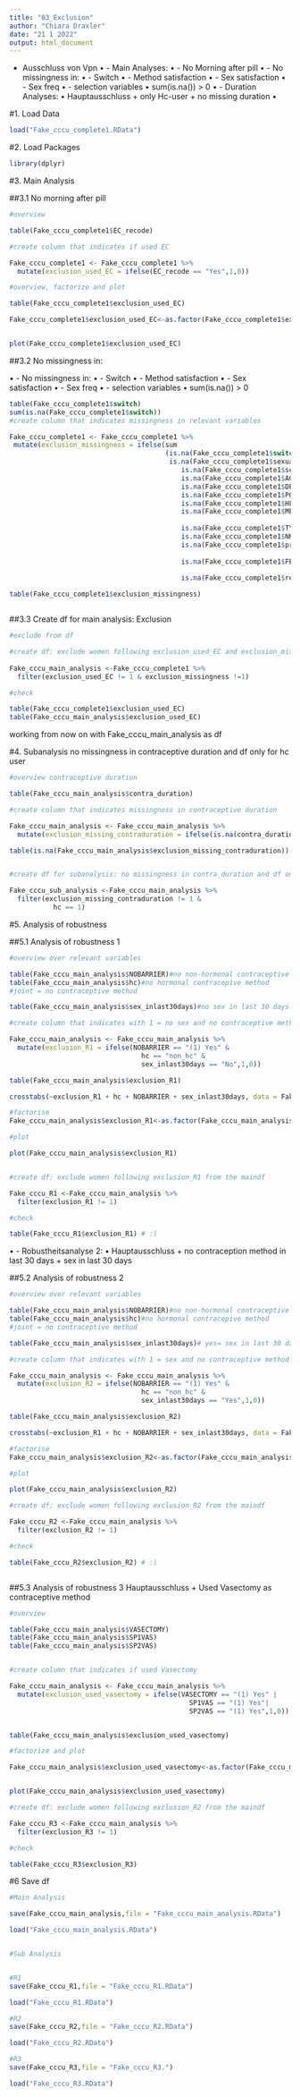 ```yaml
---
title: "03_Exclusion"
author: "Chiara Draxler"
date: "21 1 2022"
output: html_document
---
```


- Ausschluss von Vpn
•	-  Main Analyses:
•	- No Morning after pill
•	- No missingness in:
•	- Switch
•	- Method satisfaction
•	- Sex satisfaction
•	- Sex freq
•	- selection variables
•	sum(is.na()) > 0
•	- Duration Analyses: 
•	Hauptausschluss + only Hc-user + no missing duration
•

#1. Load Data
```r

load("Fake_cccu_complete1.RData")
```

#2. Load Packages

```r
library(dplyr)
```

#3. Main Analysis 

##3.1 No morning after pill

```r
#overview

table(Fake_cccu_complete1$EC_recode)

#create column that indicates if used EC

Fake_cccu_complete1 <- Fake_cccu_complete1 %>%
  mutate(exclusion_used_EC = ifelse(EC_recode == "Yes",1,0))

#overview, factorize and plot

table(Fake_cccu_complete1$exclusion_used_EC)

Fake_cccu_complete1$exclusion_used_EC<-as.factor(Fake_cccu_complete1$exclusion_used_EC)


plot(Fake_cccu_complete1$exclusion_used_EC)

```

##3.2 No missingness
in:

•	- No missingness in:
•	- Switch
•	- Method satisfaction
•	- Sex satisfaction
•	- Sex freq
•	- selection variables
•	sum(is.na()) > 0

```r
table(Fake_cccu_complete1$switch)
sum(is.na(Fake_cccu_complete1$switch))
#create column that indicates missingness in relevant variables

Fake_cccu_complete1 <- Fake_cccu_complete1 %>%
 mutate(exclusion_missingness = ifelse(sum
                                       (is.na(Fake_cccu_complete1$switch)+
                                        is.na(Fake_cccu_complete1$sexual_satisfaction)+
                                           is.na(Fake_cccu_complete1$sex_freq)+
                                           is.na(Fake_cccu_complete1$AGE)+
                                           is.na(Fake_cccu_complete1$DEGREE_recode)+
                                           is.na(Fake_cccu_complete1$POVRATE)+
                                           is.na(Fake_cccu_complete1$HLTHPROB_recode)+
                                           is.na(Fake_cccu_complete1$MEDPROB_recode)+
                                                                                      is.na(Fake_cccu_complete1$GAPINS_recode)+
                                           is.na(Fake_cccu_complete1$TYPEINS_recode)+
                                           is.na(Fake_cccu_complete1$NKIDS_t1)+
                                           is.na(Fake_cccu_complete1$pregnant_between_waves)+
                                                                                      is.na(Fake_cccu_complete1$had_baby_between_waves)+
                                           is.na(Fake_cccu_complete1$FEELPG_recode)+
                                                                                      is.na(Fake_cccu_complete1$Avoid_recode)+
                                           is.na(Fake_cccu_complete1$rel_dur_factor))>0, 1, 0)) 

table(Fake_cccu_complete1$exclusion_missingness)



```

##3.3 Create df for main analysis: Exclusion

```r
#exclude from df

#create df: exclude women following exclusion_used_EC and exclusion_missingness from the maindf 
 
Fake_cccu_main_analysis <-Fake_cccu_complete1 %>%
  filter(exclusion_used_EC != 1 & exclusion_missingness !=1) 

#check

table(Fake_cccu_complete1$exclusion_used_EC)
table(Fake_cccu_main_analysis$exclusion_used_EC)

```


working from now on with Fake_cccu_main_analysis as df

#4. Subanalysis
 no missingness in contraceptive duration and df only for hc user
 
```r
#overview contraceptive duration 

table(Fake_cccu_main_analysis$contra_duration)

#create column that indicates missingness in contraceptive duration

Fake_cccu_main_analysis <- Fake_cccu_main_analysis %>%
  mutate(exclusion_missing_contraduration = ifelse(is.na(contra_duration) == TRUE,1,0))

table(is.na(Fake_cccu_main_analysis$exclusion_missing_contraduration))


#create df for subanalysis: no missingness in contra_duration and df only for hc user

Fake_cccu_sub_analysis <-Fake_cccu_main_analysis %>%
  filter(exclusion_missing_contraduration != 1 & 
           hc == 1) 

```
 
 
#5. Analysis of robustness

##5.1 Analysis of robustness 1
```r
#overview over relevant variables

table(Fake_cccu_main_analysis$NOBARRIER)#no non-hormonal contraceptive method in last 30days
table(Fake_cccu_main_analysis$hc)#no hormonal contracepive method 
#joint = no contraceptive method 

table(Fake_cccu_main_analysis$sex_inlast30days)#no sex in last 30 days

#create column that indicates with 1 = no sex and no contraceptive method used in last 30 days

Fake_cccu_main_analysis <- Fake_cccu_main_analysis %>%
  mutate(exclusion_R1 = ifelse(NOBARRIER == "(1) Yes" & 
                                 hc == "non_hc" &
                                 sex_inlast30days == "No",1,0))

table(Fake_cccu_main_analysis$exclusion_R1)

crosstabs(~exclusion_R1 + hc + NOBARRIER + sex_inlast30days, data = Fake_cccu_main_analysis) #seems to have worked :) :) (see NOBARRIER = (1) Yes, sex_inlast30days = No)

#factorise
Fake_cccu_main_analysis$exclusion_R1<-as.factor(Fake_cccu_main_analysis$exclusion_R1)

#plot

plot(Fake_cccu_main_analysis$exclusion_R1)


#create df: exclude women following exclusion_R1 from the maindf 

Fake_cccu_R1 <-Fake_cccu_main_analysis %>%
  filter(exclusion_R1 != 1) 

#check

table(Fake_cccu_R1$exclusion_R1) # :)


```


•	- Robustheitsanalyse 2:
•	Hauptausschluss + no contraception method in last 30 days + sex in last 30 days


##5.2 Analysis of robustness 2

```r
#overview over relevant variables

table(Fake_cccu_main_analysis$NOBARRIER)#no non-hormonal contraceptive method in last 30days
table(Fake_cccu_main_analysis$hc)#no hormonal contracepive method 
#joint = no contraceptive method 

table(Fake_cccu_main_analysis$sex_inlast30days)# yes= sex in last 30 days

#create column that indicates with 1 = sex and no contraceptive method used in last 30 days

Fake_cccu_main_analysis <- Fake_cccu_main_analysis %>%
  mutate(exclusion_R2 = ifelse(NOBARRIER == "(1) Yes" & 
                                 hc == "non_hc" &
                                 sex_inlast30days == "Yes",1,0))

table(Fake_cccu_main_analysis$exclusion_R2)

crosstabs(~exclusion_R1 + hc + NOBARRIER + sex_inlast30days, data = Fake_cccu_main_analysis) #seems to have worked :) :) (see NOBARRIER = (1) Yes, sex_inlast30days = Yes)

#factorise
Fake_cccu_main_analysis$exclusion_R2<-as.factor(Fake_cccu_main_analysis$exclusion_R2)

#plot

plot(Fake_cccu_main_analysis$exclusion_R2)

#create df: exclude women following exclusion_R2 from the maindf 

Fake_cccu_R2 <-Fake_cccu_main_analysis %>%
  filter(exclusion_R2 != 1) 

#check

table(Fake_cccu_R2$exclusion_R2) # :)



```





##5.3 Analysis of robustness 3
 Hauptausschluss + Used Vasectomy as contraceptive method
```r
#overview

table(Fake_cccu_main_analysis$VASECTOMY)
table(Fake_cccu_main_analysis$SP1VAS)
table(Fake_cccu_main_analysis$SP2VAS)


#create column that indicates if used Vasectomy

Fake_cccu_main_analysis <- Fake_cccu_main_analysis %>%
  mutate(exclusion_used_vasectomy = ifelse(VASECTOMY == "(1) Yes" |
                                             SP1VAS == "(1) Yes"|
                                             SP2VAS == "(1) Yes",1,0))


table(Fake_cccu_main_analysis$exclusion_used_vasectomy)

#factorize and plot

Fake_cccu_main_analysis$exclusion_used_vasectomy<-as.factor(Fake_cccu_main_analysis$exclusion_used_vasectomy)


plot(Fake_cccu_main_analysis$exclusion_used_vasectomy)

#create df: exclude women following exclusion_R2 from the maindf 

Fake_cccu_R3 <-Fake_cccu_main_analysis %>%
  filter(exclusion_R3 != 1) 

#check

table(Fake_cccu_R3$exclusion_R3)


```

#6 Save df

```r

#Main Analysis 

save(Fake_cccu_main_analysis,file = "Fake_cccu_main_analysis.RData")

load("Fake_cccu_main_analysis.RData")


#Sub Analysis


#R1
save(Fake_cccu_R1,file = "Fake_cccu_R1.RData")

load("Fake_cccu_R1.RData")

#R2
save(Fake_cccu_R2,file = "Fake_cccu_R2.RData")

load("Fake_cccu_R2.RData")

#R3
save(Fake_cccu_R3,file = "Fake_cccu_R3.")

load("Fake_cccu_R3.RData")
```

